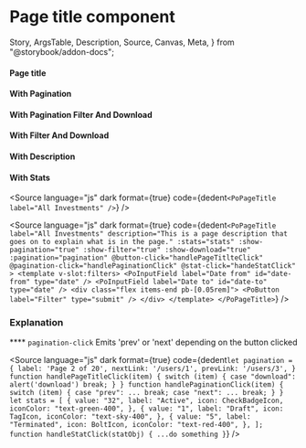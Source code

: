 # Page title component

  Story,
  ArgsTable,
  Description,
  Source,
  Canvas,
  Meta,
} from "@storybook/addon-docs";



<Meta title="Layout/Page Title" component={PoPageTitle} />

<Description of={PoPageTitle} />

#### Page title

<Canvas>
  <Story id="layout-page-title--page-title" />
</Canvas>

#### With Pagination

<Canvas>
  <Story id="layout-page-title--with-pagination" />
</Canvas>

#### With Pagination Filter And Download

<Canvas>
  <Story id="layout-page-title--with-pagination-filter-and-download" />
</Canvas>

#### With Filter And Download

<Canvas>
  <Story id="layout-page-title--with-filter-and-download" />
</Canvas>

#### With Description

<Canvas>
  <Story id="layout-page-title--with-with-description" />
</Canvas>

#### With Stats

<Canvas>
  <Story id="layout-page-title--with-stats" />
</Canvas>

<Source
  language="js"
  dark
  format={true}
  code={dedent`
    <PoPageTitle label="All Investments" />
  `}
/>

<Source
  language="js"
  dark
  format={true}
  code={dedent`
    <PoPageTitle
        label="All Investments"
        description="This is a page description that goes on to explain what is in the page."
        :stats="stats"
        :show-pagination="true"
        :show-filter="true"
        :show-download="true"
        :pagination="pagination"
        @button-click="handlePageTitlteClick"
        @pagination-click="handlePaginationClick"
        @stat-click="handeStatClick"
      >
      <template v-slot:filters>
        <PoInputField label="Date from" id="date-from" type="date" />
        <PoInputField label="Date to" id="date-to" type="date" />
        <div class="flex items-end pb-[0.05rem]">
          <PoButton label="Filter" type="submit" />
        </div>
      </template>
      </PoPageTitle>
  `}
/>

### Explanation

<ArgsTable of={PoPageTitle} />

\*\*\*\* `pagination-click` Emits 'prev' or 'next' depending on the button clicked

<Source
  language="js"
  dark
  format={true}
  code={dedent`
    let pagination = {
        label: 'Page 2 of 20',
        nextLink: '/users/1',
        prevLink: '/users/3',
    }
    function handlePageTitleClick(item) {
        switch (item) {
            case "download":
            alert('download')
            break;
        }
    }
    function handlePaginationClick(item) {
        switch (item) {
            case "prev":
                ...
                break;
            case "next":
                ...
                break;
        }
    }
    let stats = [
        {
          value: "32",
          label: "Active",
          icon: CheckBadgeIcon,
          iconColor: "text-green-400",
        },
        {
          value: "1",
          label: "Draft",
          icon: TagIcon,
          iconColor: "text-sky-400",
        },
        {
          value: "5",
          label: "Terminated",
          icon: BoltIcon,
          iconColor: "text-red-400",
        },
      ];
      function handleStatClick(statObj) {
        ...do something
      }
  `}
/>
